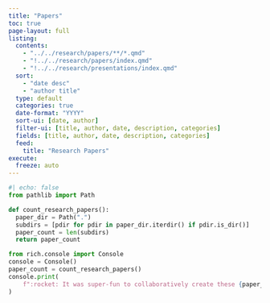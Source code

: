 ```yaml
---
title: "Papers"
toc: true
page-layout: full
listing:
  contents:
    - "../../research/papers/**/*.qmd"
    - "!../../research/papers/index.qmd"
    - "!../../research/presentations/index.qmd"
  sort:
    - "date desc"
    - "author title"
  type: default
  categories: true
  date-format: "YYYY"
  sort-ui: [date, author]
  filter-ui: [title, author, date, description, categories]
  fields: [title, author, date, description, categories]
  feed:
    title: "Research Papers"
execute:
  freeze: auto
---
```


```python
#| echo: false
from pathlib import Path

def count_research_papers():
  paper_dir = Path(".")
  subdirs = [pdir for pdir in paper_dir.iterdir() if pdir.is_dir()]
  paper_count = len(subdirs)
  return paper_count

```

```python
from rich.console import Console
console = Console()
paper_count = count_research_papers()
console.print(
    f":rocket: It was super-fun to collaboratively create these {paper_count} papers!"
)
```
